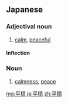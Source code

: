==Japanese==
{{ja-kanjitab|へい|おん|yomi=on}}

===Adjectival noun===
{{ja-adj|infl=な|へいおん}}

# [[calm]], [[peaceful]]
#: {{ja-usex|平穏な家庭生活を送る|へいおん な かてい せいかつ を おくる|lead a peaceful family life}}

====Inflection====
{{ja-na|へいおん}}

===Noun===
{{ja-noun|へいおん}}

# [[calmness]], [[peace]]

[[mg:平穏]]
[[ja:平穏]]
[[zh:平穏]]